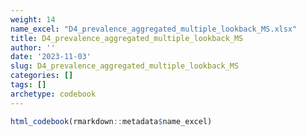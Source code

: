 ```yaml
---
weight: 14
name_excel: "D4_prevalence_aggregated_multiple_lookback_MS.xlsx"
title: D4_prevalence_aggregated_multiple_lookback_MS
author: ''
date: '2023-11-03'
slug: D4_prevalence_aggregated_multiple_lookback_MS
categories: []
tags: []
archetype: codebook
---
```


```r
html_codebook(rmarkdown::metadata$name_excel)
```
